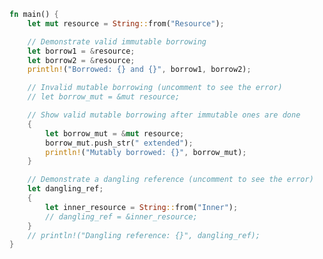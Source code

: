 ```rust
fn main() {
    let mut resource = String::from("Resource");

    // Demonstrate valid immutable borrowing
    let borrow1 = &resource;
    let borrow2 = &resource;
    println!("Borrowed: {} and {}", borrow1, borrow2);

    // Invalid mutable borrowing (uncomment to see the error)
    // let borrow_mut = &mut resource;

    // Show valid mutable borrowing after immutable ones are done
    {
        let borrow_mut = &mut resource;
        borrow_mut.push_str(" extended");
        println!("Mutably borrowed: {}", borrow_mut);
    }

    // Demonstrate a dangling reference (uncomment to see the error)
    let dangling_ref;
    {
        let inner_resource = String::from("Inner");
        // dangling_ref = &inner_resource;
    }
    // println!("Dangling reference: {}", dangling_ref);
}

```